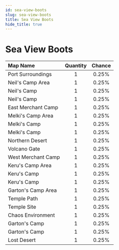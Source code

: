 ---
id: sea-view-boots
slug: sea-view-boots
title: Sea View Boots
hide_title: true
---


# <ItemIcon iconId="65" height="32"/> Sea View Boots
|Map Name|Quantity|Chance|
|:--|:-:|:-:|
|Port Surroundings|1|0.25%|
|Neil's Camp Area|1|0.25%|
|Neil's Camp|1|0.25%|
|Neil's Camp|1|0.25%|
|East Merchant Camp|1|0.25%|
|Melki's Camp Area|1|0.25%|
|Melki's Camp|1|0.25%|
|Melki's Camp|1|0.25%|
|Northern Desert|1|0.25%|
|Volcano Gate|1|0.25%|
|West Merchant Camp|1|0.25%|
|Keru's Camp Area|1|0.25%|
|Keru's Camp|1|0.25%|
|Keru's Camp|1|0.25%|
|Garton's Camp Area|1|0.25%|
|Temple Path|1|0.25%|
|Temple Site|1|0.25%|
|Chaos Environment|1|0.25%|
|Garton's Camp|1|0.25%|
|Garton's Camp|1|0.25%|
|Lost Desert|1|0.25%|

